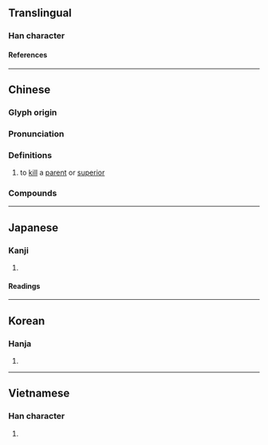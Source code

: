 {{also|弑}}
{{character info/new}}
==Translingual==

===Han character===
{{Han char|rn=56|rad=弋|as=10|sn=13|four=43940|canj=KCIPM,KDIPM,XKDIP|ids=⿰𣏂式}}

====References====
{{Han ref|kx=0355.141|dj=0671.180|hdz=10559.190|uh=5F12}}

----

==Chinese==
{{zh-forms|s=弑}}

===Glyph origin===
{{Han etym}}

===Pronunciation===
{{zh-pron
|m=shì
|c=si3
|h=pfs=
|md=
|mn=
|w=
|mc=y
|oc=y
|cat=v
}}

===Definitions===
{{zh-hanzi}}

# to [[kill]] a [[parent]] or [[superior]]

===Compounds===
{{zh-der|弒君|弒神|滅國弒君|篡弒}}

----

==Japanese==

===Kanji===
{{ja-kanji|grade=|rs=弋10}}

# {{rfdef|ja|sort=弋10}}

====Readings====
{{ja-readings
|goon=し
|kanon=し
|kanyoon=しい
|kun=ころ-す
}}

----

==Korean==

===Hanja===
{{ko-hanja|시}}

# {{rfdef|ko|sort=弋10}}

----

==Vietnamese==

===Han character===
{{vi-readings|rs=弋10|reading=thí}}

# {{rfdef|vi|sort=弋10}}